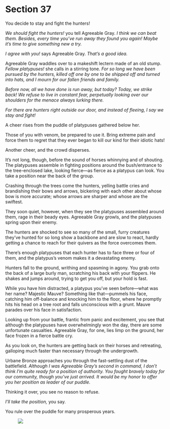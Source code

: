 # Section 37 {#sec-37}

You decide to stay and fight the hunters!

*We should fight the hunters!* you tell Agreeable Gray. *I think we can beat them. Besides, every time you’ve run away they found you again! Maybe it’s time to give something new a try.*

*I agree with you!* says Agreeable Gray. *That’s a good idea.*

Agreeable Gray waddles over to a makeshift lectern made of an old stump. *Fellow platypuses!* she calls in a stirring tone. *For so long we have been pursued by the hunters, killed off one by one to be shipped off and turned into hats, and I mourn for our fallen friends and family.*

*Before now, all we have done is run away, but today? Today, we strike back! We refuse to live in constant fear, perpetually looking over our shoulders for the menace always lurking there.*

*For there are hunters right outside our door, and instead of fleeing, I say we stay and fight!*

A cheer rises from the puddle of platypuses gathered below her.

Those of you with venom, be prepared to use it. Bring extreme pain and force them to regret that they ever began to kill our kind for their idiotic hats!

Another cheer, and the crowd disperses.

It’s not long, though, before the sound of horses whinnying and of shouting. The platypuses assemble in fighting positions around the bush/entrance to the tree-enclosed lake, looking fierce—as fierce as a platypus can look. You take a position near the back of the group.

Crashing through the trees come the hunters, yelling battle cries and brandishing their bows and arrows, bickering with each other about whose bow is more accurate; whose arrows are sharper and whose are the swiftest.

They soon quiet, however, when they see the platypuses assembled around them, rage in their beady eyes. Agreeable Gray growls, and the platypuses spring upon their enemy.

The hunters are shocked to see so many of the small, furry creatures they’ve hunted for so long show a backbone and are slow to react, hardly getting a chance to reach for their quivers as the force overcomes them.

There’s enough platypuses that each hunter has to face three or four of them, and the platypus’s venom makes it a devastating enemy. 

Hunters fall to the ground, writhing and spasming in agony. You grab onto the back of a large burly man, scratching his back with your flippers. He shakes and jumps around, trying to get you off, but your hold is fast. 

While you have him distracted, a platypus you’ve seen before—what was her name? Majestic Mauve? Something like that—pummels his face, catching him off-balance and knocking him to the floor, where he promptly hits his head on a tree root and falls unconscious with a grunt. Mauve parades over his face in satisfaction.

Looking up from your battle, frantic from panic and excitement, you see that although the platypuses have overwhelmingly won the day, there are some unfortunate casualties. Agreeable Gray, for one, lies limp on the ground, her face frozen in a fierce battle cry.

As you look on, the hunters are getting back on their horses and retreating, galloping much faster than necessary through the undergrowth. 

Urbane Bronze approaches you through the fast-settling dust of the battlefield. *Although I was Agreeable Gray’s second in command, I don’t think I’m quite ready for a position of authority. You fought bravely today for our community, though you’ve just arrived. It would be my honor to offer you her position as leader of our puddle.*

Thinking it over, you see no reason to refuse.

*I’ll take the position,* you say.

You rule over the puddle for many prosperous years. 

![&nbsp;](images/x.svg)
